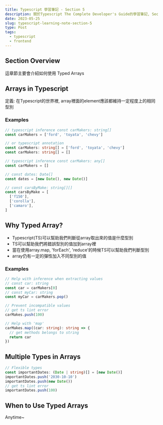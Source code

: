 ```yaml
---
title: Typescript 學習筆記 - Section 5
description: 關於Typescript The Complete Developer's Guide的學習筆記, Section 5
date: 2023-05-25
slug: typescript-learning-note-section-5
type: Post
tags:
  - typescript
  - frontend
---
```


## Section Overview

這章節主要會介紹如何使用 Typed Arrays

## Arrays in Typescript

定義: 在Typescript的世界裡, array裡面的element應該都維持一定程度上的相同型別

### Examples

```ts
// typescript inference const carMakers: string[]
const carMakers = ['ford', 'toyata', 'chevy']

// or typescript annotation
const carMakers: string[] = ['ford', 'toyata', 'chevy']
const carMakers: string[] = []

// typescript inference const carMakers: any[]
const carMakers = []

// const dates: Date[]
const dates = [new Date(), new Date()]

// const carsByMake: string[][]
const carsByMake = [
  ['f150'],
  ['corolla'],
  ['camaro'],
]
```

## Why Typed Array?
- Typescript(TS)可以幫助我們判斷從array取出來的值是什麼型別
- TS可以幫助我們將錯誤型別的值加到array裡
- 當在使用array.map, 'forEach', 'reduce'的時候TS可以幫助我們判斷型別
- array仍有一定的彈性加入不同型別的值

### Examples
```ts
// Help with inference when extracting values
// const car: string
const car = carMakers[0]
// const myCar: string
const myCar = carMakers.pop()

// Prevent incompatible values
// get ts lint error
carMakes.push(100)

// Help with 'map'
carMakes.map((car: string): string => {
  // get methods belongs to string
  return car
})
```


## Multiple Types in Arrays

```ts
// Flexible types
const importantDates: (Date | string)[] = [new Date()]
importantDates.push('2030-10-10')
importantDates.push(new Date())
// get ts lint error
importantDates.push(100)
```

## When to Use Typed Arrays
Anytime~

